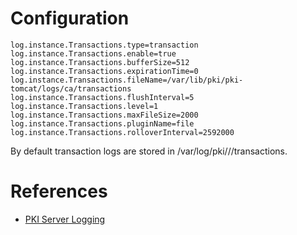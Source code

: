 = Configuration =

<pre>
log.instance.Transactions.type=transaction
log.instance.Transactions.enable=true
log.instance.Transactions.bufferSize=512
log.instance.Transactions.expirationTime=0
log.instance.Transactions.fileName=/var/lib/pki/pki-tomcat/logs/ca/transactions
log.instance.Transactions.flushInterval=5
log.instance.Transactions.level=1
log.instance.Transactions.maxFileSize=2000
log.instance.Transactions.pluginName=file
log.instance.Transactions.rolloverInterval=2592000
</pre>

By default transaction logs are stored in /var/log/pki/<instance>/<subsystem>/transactions.

= References =

* [[PKI Server Logging]]